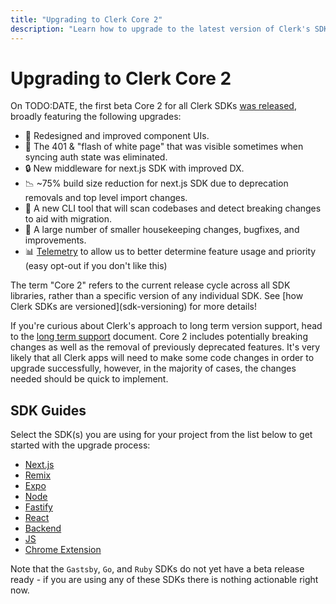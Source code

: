 ```yaml
---
title: "Upgrading to Clerk Core 2"
description: "Learn how to upgrade to the latest version of Clerk's SDKs"
---
```


# Upgrading to Clerk Core 2

On TODO:DATE, the first beta Core 2 for all Clerk SDKs [was released](https://clerk.com/changelog/2024-01-16), broadly featuring the following upgrades:

- 💅 Redesigned and improved component UIs.
- 🔪 The 401 & "flash of white page" that was visible sometimes when syncing auth state was eliminated.
- 🔒 New middleware for next.js SDK with improved DX.
- 📉 ~75% build size reduction for next.js SDK due to deprecation removals and top level import changes.
- 🤖 A new CLI tool that will scan codebases and detect breaking changes to aid with migration.
- 🧹 A large number of smaller housekeeping changes, bugfixes, and improvements.
- 📊 [Telemetry](/docs/telemetry) to allow us to better determine feature usage and priority (easy opt-out if you don't like this)

<Callout type='info'>
  The term "Core 2" refers to the current release cycle across all SDK libraries, rather than a specific version of any
  individual SDK. See [how Clerk SDKs are versioned](sdk-versioning) for more details!
</Callout>

If you're curious about Clerk's approach to long term version support, head to the [long term support](/docs/upgrade-guides/long-term-support) document. Core 2 includes potentially breaking changes as well as the removal of previously deprecated features. It's very likely that all Clerk apps will need to make some code changes in order to upgrade successfully, however, in the majority of cases, the changes needed should be quick to implement.

## SDK Guides

Select the SDK(s) you are using for your project from the list below to get started with the upgrade process:

- [Next.js](/nextjs)
- [Remix](/remix)
- [Expo](/expo)
- [Node](/node)
- [Fastify](/fastify)
- [React](/react)
- [Backend](/backend)
- [JS](/js)
- [Chrome Extension](/chrome-extension)

Note that the `Gastsby`, `Go`, and `Ruby` SDKs do not yet have a beta release ready - if you are using any of these SDKs there is nothing actionable right now.

